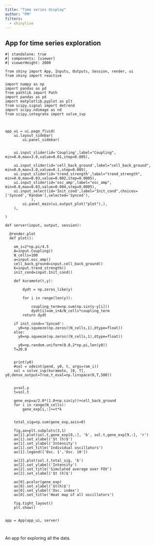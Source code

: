 ```yaml
---
title: "Time series display"
author: "PM"
filters:
  - shinylive
---
```




## App for time series exploration 

::: {#fig-dataexplore}

```shinylive-python
#| standalone: true
#| components: [viewer]
#| viewerHeight: 2000

from shiny import App, Inputs, Outputs, Session, render, ui
from shiny import reactive

import numpy as np
import pandas as pd
from pathlib import Path
import pandas as pd
import matplotlib.pyplot as plt
from scipy.signal import detrend
import scipy.ndimage as nd
from scipy.integrate import solve_ivp



app_ui = ui.page_fluid(
    ui.layout_sidebar(
        ui.panel_sidebar(
    
  
    ui.input_slider(id='Coupling',label="Coupling",  min=0.0,max=3.0,value=0.01,step=0.005),

    ui.input_slider(id='cell_back_ground',label="cell_back_ground",  min=0.0,max=3.0,value=0.1,step=0.005),
    ui.input_slider(id='trend_strength',label="trend_strength",  min=0.0,max=0.03,value=0.002,step=0.0005),
    ui.input_slider(id='osc_amp',label="osc_amp",  min=0.0,max=0.03,value=0.004,step=0.0005),
    ui.input_select(id='Init_cond',label="Init_cond",choices=['Synced','Random'],selected='Synced'),
            ),
        ui.panel_main(ui.output_plot("plot"),),
    ),
    
)

def server(input, output, session):
    
  @render.plot
  def plot():
    
    om_i=2*np.pi/4.5
    A=input.Coupling()
    N_cells=100
    a=input.osc_amp()
    cell_back_ground=input.cell_back_ground()
    k=input.trend_strength()  
    init_cond=input.Init_cond()

    def kuramoto(t,y):
        
        dydt = np.zeros_like(y)

        for i in range(len(y)):

            coupling_term=np.sum(np.sin(y-y[i]))
            dydt[i]=om_i+A/N_cells*coupling_term
        return dydt

    if init_cond=='Synced':
      y0=np.squeeze(np.zeros((N_cells,1),dtype=float))
    else:
      y0=np.squeeze(np.zeros((N_cells,1),dtype=float))

      y0=np.random.uniform(0.0,2*np.pi,len(y0))
    T=20.0


    print(y0)
    #sol = odeint(pend, y0, t, args=(om_i))
    sol = solve_ivp(kuramoto, [0, T], y0,dense_output=True,t_eval=np.linspace(0,T,500))


    y=sol.y
    t=sol.t

    gene_exp=a/2.0*(1.0+np.sin(y))+cell_back_ground
    for i in range(N_cells):
        gene_exp[i,:]+=t*k


    total_sig=np.sum(gene_exp,axis=0)

    fig,ax=plt.subplots(3,1)
    ax[1].plot(sol.t,gene_exp[0,:], 'b', sol.t,gene_exp[9,:], 'r')
    ax[1].set_xlabel('$t (h)$')
    ax[1].set_ylabel('Intensity')
    ax[1].set_title('Individual oscillators')
    ax[1].legend(['Osc. 1','Osc. 10'])

    ax[2].plot(sol.t,total_sig, 'b')
    ax[2].set_ylabel('Intensity')
    ax[2].set_title('Simulated average over FOV')
    ax[2].set_xlabel('$t (h)$')

    ax[0].pcolor(gene_exp)
    ax[0].set_xlabel('$t(h)$')
    ax[0].set_ylabel('Osc. index')
    ax[0].set_title('Heat map of all oscillators')

    fig.tight_layout()
    plt.show()

      
app = App(app_ui, server)



```

An app for exploring all the data.
:::